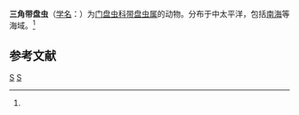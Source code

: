 {{Speciesbox
| taxon = Discozonium trigonium
| binomial_authority = ([[恩斯特·海克尔|Haeckel]], 1887)<ref name='id9123'>{{cite web| url =http://www.bioinfo.cn/db05/BjdwSpecies.php?action=view&id=9123| title =三角带盘虫| work =《中国动物物种编目数据库》| publisher =中国科学院微生物研究所| author =中国科学院动物研究所| accessdate =2009-04-16| deadurl =yes| archiveurl =https://web.archive.org/web/20160305050437/http://www.bioinfo.cn/db05/BjdwSpecies.php?action=view&id=9123| archivedate =2016-03-05}}</ref>
}}

'''三角带盘虫'''（[[学名|学名]]：{{lang|la|''Discozonium trigonium''}}）为[[门盘虫科|门盘虫科]][[带盘虫属|带盘虫属]]的动物。分布于中太平洋，包括[[南海|南海]]等海域。<ref name='id9123'/>

== 参考文献 ==
{{reflist}}

{{放射虫小作品}}

{{Taxonbar}}
[[Category:1887年描述的动物|S]]
[[Category:带盘虫属|S]]